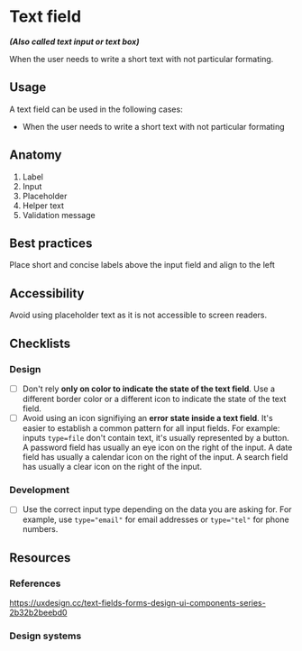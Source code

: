 # Text field

**_(Also called text input or text box)_**

When the user needs to write a short text with not particular formating.

## Usage

A text field can be used in the following cases:

- When the user needs to write a short text with not particular formating

## Anatomy

1. Label
2. Input
3. Placeholder
4. Helper text
5. Validation message

## Best practices

Place short and concise labels above the input field and align to the left

## Accessibility

Avoid using placeholder text as it is not accessible to screen readers.

## Checklists

### Design

- [ ] Don't rely **only on color to indicate the state of the text field**. Use a different border color or a different icon to indicate the state of the text field.
- [ ] Avoid using an icon signifiying an **error state inside a text field**. It's easier to establish a common pattern for all input fields. For example: inputs `type=file` don't contain text, it's usually represented by a button. A password field has usually an eye icon on the right of the input. A date field has usually a calendar icon on the right of the input. A search field has usually a clear icon on the right of the input.

### Development

- [ ] Use the correct input type depending on the data you are asking for. For example, use `type="email"` for email addresses or `type="tel"` for phone numbers.

## Resources

### References

https://uxdesign.cc/text-fields-forms-design-ui-components-series-2b32b2beebd0

### Design systems
